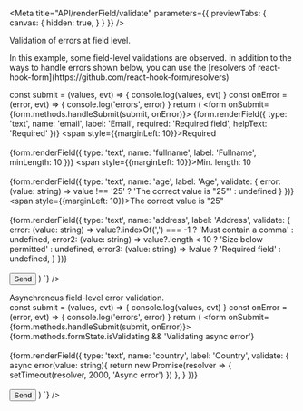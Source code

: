 
<Meta 
    title="API/renderField/validate"
    parameters={{
        previewTabs: {
            canvas: {
                hidden: true,
            }
        }
    }}
/>

<div className="subheading min-letter-space" id='validate'>
    Validation of errors at field level.
</div>
<p>
    In this example, some field-level validations are observed. 
    In addition to the ways to handle errors shown below, 
    you can use the [resolvers of react-hook-form](https://github.com/react-hook-form/resolvers)
</p>
<div className='canvas-code'>
    <div className='wrap-code left'>
        <components.Validate/>
    </div>
    <Source
        language='tsx'
        dark
        format={true}
        code={`
const form = useNiceForm()

const submit = (values, evt) => {
    console.log(values, evt)
}
const onError = (error, evt) => {
    console.log('errors', error)
}
return (
    <NiceformHookProvider form={form}>
        <form onSubmit={form.methods.handleSubmit(submit, onError)}>
            {form.renderField({
                type: 'text',
                name: 'email',
                label: 'Email',
                required: 'Required field',
                helpText: 'Required'
            })}
            <span style={{marginLeft: 10}}>Required</span>
            <br/>
            <br/>
            {form.renderField({
                type: 'text',
                name: 'fullname',
                label: 'Fullname',
                minLength: 10
            })}
            <span style={{marginLeft: 10}}>Min. length: 10</span>
            <br/>
            <br/>
            {form.renderField({
                type: 'text',
                name: 'age',
                label: 'Age',
                validate: {
                    error: (value: string) => value !== '25' ? 'The correct value is "25"' : undefined
                }
            })}
            <span style={{marginLeft: 10}}>The correct value is "25"</span>
            <br/>
            <br/>
            {form.renderField({
                type: 'text',
                name: 'address',
                label: 'Address',
                validate: {
                    error: (value: string) => value?.indexOf(',') === -1 ? 'Must contain a comma' : undefined,
                    error2: (value: string) => value?.length < 10 ? 'Size below permitted' : undefined,
                    error3: (value: string) => !value ? 'Required field' : undefined,
                }
            })}
            <br/>
            <br/>
            <Button 
                variant="contained"
                type='submit'
            >
                Send
            </Button>
        </form>
    </NiceformHookProvider>
)
        `}
    />
</div>

<div className="subheading min-letter-space">
    Asynchronous field-level error validation.
</div>
<div className='canvas-code'>
    <div className='wrap-code left'>
        <components.ValidateAsync/>
    </div>
    <Source
        language='tsx'
        dark
        format={true}
        code={`
const form = useNiceForm()

const submit = (values, evt) => {
    console.log(values, evt)
}
const onError = (error, evt) => {
    console.log('errors', error)
}
return (
    <NiceformHookProvider form={form}>
        <form onSubmit={form.methods.handleSubmit(submit, onError)}>
            {form.methods.formState.isValidating && 'Validating async error'}
            <br/>
            <br/>
            {form.renderField({
                type: 'text',
                name: 'country',
                label: 'Country',
                validate: {
                    async error(value: string){
                        return new Promise(resolver => {
                            setTimeout(resolver, 2000, 'Async error')
                        })
                    },
                }
            })}
            <br/>
            <br/>
            <Button 
                variant="contained"
                type='submit'
            >
                Send
            </Button>
        </form>
    </NiceformHookProvider>
)
        `}
    />
</div>